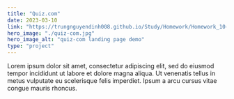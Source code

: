 ```yaml
---
title: "Quiz.com"
date: 2023-03-10
link: "https://trungnguyendinh008.github.io/Study/Homework/Homework_10-Mar-2023/index.html"
hero_image: "./quiz-com.jpg"
hero_image_alt: "quiz-com landing page demo"
type: "project"
---
```


Lorem ipsum dolor sit amet, consectetur adipiscing elit, sed do eiusmod tempor incididunt ut labore et dolore magna aliqua. Ut venenatis tellus in metus vulputate eu scelerisque felis imperdiet. Ipsum a arcu cursus vitae congue mauris rhoncus.